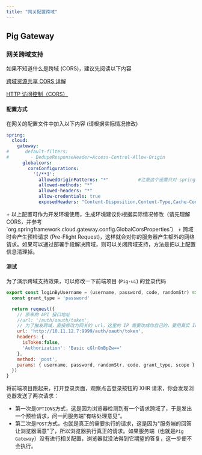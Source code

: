 ```yaml
---
title: "网关配置跨域"
---
```


## Pig Gateway

### 网关跨域支持

<Note>
如果不知道什么是跨域 (CORS)，建议先阅读以下内容

[跨域资源共享 CORS 详解](http://www.ruanyifeng.com/blog/2016/04/cors.html)

[HTTP 访问控制（CORS）](https://developer.mozilla.org/zh-CN/docs/Web/HTTP/Access_control_CORS)
</Note>

#### 配置方式

在网关的配置文件中加入以下内容 (请根据实际情况修改)

```yaml
spring:
  cloud:
    gateway:
#      default-filters:
#        - DedupeResponseHeader=Access-Control-Allow-Origin
      globalcors:
        corsConfigurations:
          '[/**]':
            allowedOriginPatterns: "*"           #注意这个设置只对 spring boot 2.4+ 有效，低版本 使用  allowedOrigins: "*" 属性
            allowed-methods: "*"
            allowed-headers: "*"
            allow-credentials: true
            exposedHeaders: "Content-Disposition,Content-Type,Cache-Control"
```

<Note>
+ 以上配置可作为开发环境使用，生成环境建议你根据实际情况修改（请先理解 CORS，并参考 `org.springframework.cloud.gateway.config.GlobalCorsProperties`）
+ 跨域时会产生预检请求 (Pre-Flight Request)，这样就会对你的服务器产生额外的网络请求。如果可以通过部署手段解决跨域，则可以关闭跨域支持，方法是把以上配置信息清理掉。
</Note>

#### 测试

为了演示跨域支持效果，可以修改一下前端项目 (`Pig-ui`) 的登录代码

```javascript
export const loginByUsername = (username, password, code, randomStr) => {
  const grant_type = 'password'

  return request({
    // 原来的 API 接口地址
    //url: '/auth/oauth/token',
    // 为了触发跨域，直接修改为网关的 url，这里的 IP 需要改成你自己的，要用真实 IP
    url: 'http://10.11.12.7:9999/auth/oauth/token',
    headers: {
      isToken:false,
      'Authorization': 'Basic cGlnOnBpZw=='
    },
    method: 'post',
    params: { username, password, randomStr, code, grant_type, scope }
  })
}
```

将前端项目跑起来，打开登录页面，观察点击登录按钮的 XHR 请求，你会发现浏览器发送了两次请求：

+ 第一次是`OPTIONS`方式，这是因为浏览器检测到有一个请求跨域了，于是发出一个预检请求，问一问服务端"有啥处理意见"。
+ 第二次是`POST`方式，也就是真正的需要执行的请求，这是因为"服务端的回答让浏览器满意"了，所以浏览器执行真正的请求。如果服务端（也就是`Pig Gateway`）没有进行相关配置，浏览器就没法得到它期望的答复，这一步便不会执行。
